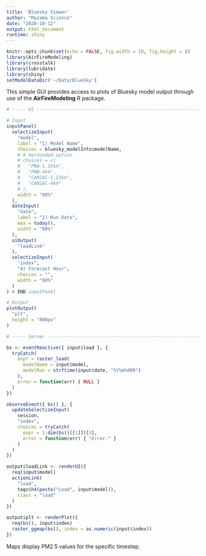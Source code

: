 ```yaml
---
title: 'Bluesky Viewer'
author: "Mazama Science"
date: "2020-10-12"
output: html_document
runtime: shiny
---
```


```r
knitr::opts_chunk$set(echo = FALSE, fig.width = 10, fig.height = 8)
library(AirFireModeling)
library(crosstalk)
library(lubridate)
library(shiny)
setModelDataDir('~/Data/BlueSky')
```

This simple GUI provides access to plots of Bluesky model output through use of 
the **AirFireModeling** R package.


```r

# ----- UI ---------------------------------------------------------------------

# Input
inputPanel(
  selectizeInput(
    "model", 
    label = "1) Model Name",
    choices = bluesky_modelInfo$modelName,
    # # Hardcoded option
    # choices = c(
    #   "PNW-1.33km",
    #   "PNW-4km",
    #   "CANSAC-1.33km",
    #   "CANSAC-4km"
    # ),
    width = "80%"
  ), 
  dateInput(
    "date", 
    label = "2) Run Date", 
    max = today(), 
    width = "80%"
  ),
  uiOutput(
    "loadLink"
  ),
  selectizeInput(
    "index", 
    "4) Forecast Hour", 
    choices = "", 
    width = "80%"
  )
) # END inputPanel

# Output
plotOutput(
  "plt",
  height = "800px"
)

# ----- Server -----------------------------------------------------------------

bs <- eventReactive({ input$load }, {
  tryCatch(
    expr = raster_load(
      modelName = input$model, 
      modelRun = strftime(input$date, "%Y%m%d00")
    ), 
    error = function(err) { NULL }
  )
})

observeEvent({ bs() }, {
  updateSelectizeInput(
    session,
    "index",
    choices = tryCatch(
      expr = 1:dim(bs()[[1]])[3], 
      error = function(err) { "Error." }
    )
  )
})

output$loadLink <- renderUI({
  req(input$model)
  actionLink(
    "load",
    tags$h4(paste("Load", input$model)),
    class = "load"
  )
})

output$plt <- renderPlot({
  req(bs(), input$index)
  raster_ggmap(bs(), index = as.numeric(input$index))
})
```

Maps display PM2.5 values for the specific timestep.

